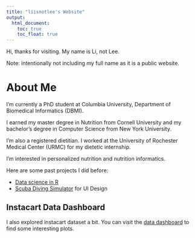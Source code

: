 ```yaml
---
title: "liisnotlee's Website"
output: 
  html_document:
    toc: true
    toc_float: true
---
```


Hi, thanks for visiting. My name is Li, not Lee. 

Note: intentionally not including my full name as it is a public website. 

# About Me

I'm currently a PhD student at Columbia University, Department of Biomedical Informatics (DBMI).

I earned my master degree in Nutrition from Cornell University and my bachelor's degree in Computer Science from New York University.

I'm also a registered dietitian. I worked at the University of Rochester Medical Center (URMC) for my dietetic internship. 

I'm interested in personalized nutrition and nutrition informatics. 

Here are some past projects I did before:

- [Data science in R](https://github.com/liisnotlee/p8105_mtp_ml5218)
- [Scuba Diving Simulator](https://github.com/krasner75/ScubaDiving) for UI Design 

## Instacart Data Dashboard
I also explored instacart dataset a bit. You can visit the [data dashboard](dashboard.html) to find some interesting plots.